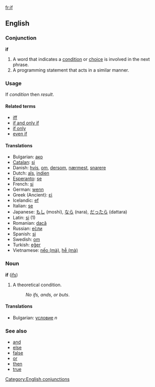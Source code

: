[[fr:if]]
==English==
===Conjunction===
'''if'''

#A word that indicates a [[condition]] or [[choice]] is involved in the next phrase.
#A programming statement that acts in a similar manner.

===Usage===
If ''condition'' then ''result''.

====Related terms====
*[[iff]]
*[[if and only if]]
*[[if only]]
*[[even if]]

====Translations====
*Bulgarian: [[ако]]
*[[Catalan]]: [[si]]
*Danish: [[hvis]], [[om]], [[dersom]], [[nærmest]], [[snarere]]
*Dutch: [[als]], [[indien]]
*[[Esperanto]]: [[se]]
*French: [[si]]
*German: [[wenn]]
*Greek (Ancient): [[εἰ]]
*Icelandic: [[ef]]
*Italian: [[se]]
*Japanese: [[もし]] (moshi), [[なら]] (nara), [[だったら]] (dattara)
*Latin: [[si]] (1)
*Romanian: [[dacă]]
*Russian: [[если|е́сли]]
*Spanish: [[si]]
*Swedish: [[om]]
*Turkish: [[eğer]]
*Vietnamese: [[nếo|nếo (mà)]], [[hễ|hễ (mà)]]

===Noun===
'''if''' ([[ifs]])

#A theoretical condition.
#:''No ifs, ands, or buts''.

====Translations====
*Bulgarian: [[условие]] ''n''

===See also===
*[[and]]
*[[else]]
*[[false]]
*[[or]]
*[[then]]
*[[true]]

[[Category:English conjunctions]]